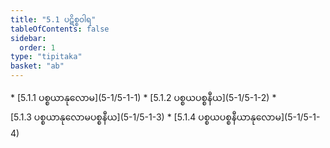 ```yaml
---
title: "5.1 ပဋိစ္စဝါရ"
tableOfContents: false
sidebar:
  order: 1
type: "tipitaka"
basket: "ab"
---
```



<DynamicBreadcrumb />



<TableOfContents>
* [5.1.1 ပစ္စယာနုလောမ](5-1/5-1-1)
* [5.1.2 ပစ္စယပစ္စနီယ](5-1/5-1-2)
* [5.1.3 ပစ္စယာနုလောမပစ္စနီယ](5-1/5-1-3)
* [5.1.4 ပစ္စယပစ္စနီယာနုလောမ](5-1/5-1-4)
</TableOfContents>